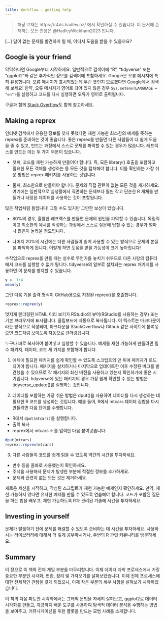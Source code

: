 ```yaml
---
title: Workflow - getting help
---
```


> 해당 교재는 https://r4ds.hadley.nz/ 에서 확인하실 수 있습니다. 이 문서에 존재하는 모든 인용은 @HadleyWickham2023 입니다.

[...] 답이 없는 문제를 발견하게 될 때, 어디서 도움을 받을 수 있을까요?

## Google is your friend

막막하다면 Google부터 시작하세요. 일반적으로 검색어에 "R", "tidyverse" 또는 "ggplot2"와 같은 추가적인 정보를 검색어에 포함하세요. Google은 오류 메시지에 특히 유용합니다. 오류 메시지가 표시되었는데 무슨 뜻인지 모르겠다면 Google에서 검색해 보세요! 만약, 오류 메시지가 영어로 되어 있지 않은 경우 `Sys.setenv(LANGUAGE = "en")`를 실행하고 코드를 다시 실행하면 오류가 영어로 출력됩니다.

구글과 함께  [Stack Overflow](https://stackoverflow.com)도 함께 참고하세요.

## Making a reprex

인터넷 검색에서 유용한 정보를 찾지 못했다면 재현 가능한 최소한의 예제를 뜻하는 reprex를 준비하는 것이 좋습니다. 좋은 reprex를 만들면 다른 사람들이 더 쉽게 도움을 줄 수 있고, 만드는 과정에서 스스로 문제를 파악할 수 있는 경우가 많습니다. 레프렉스를 만드는 데는 두 가지 부분이 있습니다.

- 첫째, 코드를 재현 가능하게 만들어야 합니다. 즉, 모든 library() 호출을 포함하고 필요한 모든 객체를 생성하는 등 모든 것을 캡처해야 합니다. 이를 확인하는 가장 쉬운 방법은 reprex 패키지를 사용하는 것입니다.

- 둘째, 최소한으로 만들어야 합니다. 문제와 직접 관련이 없는 모든 것을 제거하세요. 여기에는 일반적으로 실생활에서 직면하는 문제보다 훨씬 작고 단순한 R 개체를 만들거나 내장된 데이터를 사용하는 것이 포함됩니다.

많은 작업처럼 들립니다! 그럴 수도 있지만 그만한 보상이 있습니다.

- 80%의 경우, 훌륭한 레프렉스를 만들면 문제의 원인을 파악할 수 있습니다. 독립적이고 최소한의 예시를 작성하는 과정에서 스스로 질문에 답할 수 있는 경우가 얼마나 많은지 놀라울 정도입니다.

- 나머지 20%의 시간에는 다른 사람들이 쉽게 사용할 수 있는 방식으로 문제의 본질을 파악하게 됩니다. 이렇게 하면 도움을 받을 가능성이 크게 높아집니다!

수작업으로 reprex를 만들 때는 실수로 무언가를 놓치기 쉬우므로 다른 사람의 컴퓨터에서 코드를 실행할 수 없게 됩니다. tidyverse의 일부로 설치되는 reprex 패키지를 사용하면 이 문제를 방지할 수 있습니다. 

```r
y <- 1:4
mean(y)
```

그런 다음 기본 출력 형식이 GitHub용으로 지정된 reprex()를 호출합니다.

```r
reprex::reprex(y)
```


멋지게 렌더링된 HTML 미리 보기가 RStudio의 뷰어(RStudio를 사용하는 경우) 또는 기본 브라우저에 표시됩니다. 클립보드에 자동으로 복사됩니다. 이 텍스트는 마크다운이라는 방식으로 작성되며, 마크다운을 StackOverflow나 Github 같은 사이트에 붙여넣으면 코드처럼 보이도록 자동으로 렌더링됩니다. 

누구나 바로 복사하여 붙여넣고 실행할 수 있습니다. 예제를 재현 가능하게 만들려면 필수 패키지, 데이터, 코드 세 가지를 포함해야 합니다.

1. 예제에 필요한 패키지를 쉽게 확인할 수 있도록 스크립트의 맨 위에 패키지가 로드되어야 합니다. 패키지를 설치하거나 마지막으로 업데이트한 이후 수정된 버그를 발견했을 수 있으므로 각 패키지의 최신 버전을 사용하고 있는지 확인하기에 좋은 시기입니다. tidyverse에 있는 패키지의 경우 가장 쉽게 확인할 수 있는 방법은 tidyverse_update()를 실행하는 것입니다.

2. 데이터를 포함하는 가장 쉬운 방법은 dput()을 사용하여 데이터를 다시 생성하는 데 필요한 R 코드를 생성하는 것입니다. 예를 들어, R에서 mtcars 데이터 집합을 다시 만들려면 다음 단계를 수행합니다.

- R에서 `dput(mtcars)`를 실행합니다.
- 출력 복사
- reprex에서 mtcars <-를 입력한 다음 붙여넣습니다.

```r
dput(mtcars)
reprex::reprex(mtcars)
```

3. 다른 사람들이 코드를 쉽게 읽을 수 있도록 약간의 시간을 투자하세요.

- 변수 등을 올바로 사용했는지 확인하세요.
- 주석을 사용해서 문제가 발생한 부분에 적절한 정보를 추가하세요.
- 문제와 관련이 없는 모든 것은 제거하세요.

새로운 세션을 시작하고, 작성된 스크립트가 재현 가능한 예제인지 확인하세요. 만약, 재현 가능하지 않다면 유사한 예제를 만들 수 있도록 연습해야 합니다. 코드가 포함된 질문을 하는 법을 배우고, 재현 가능하도록 R과 관려된 기술에 시간을 투자하세요.


## Investing in yourself

문제가 발생하기 전에 문제를 해결할 수 있도록 준비하는 데 시간을 투자하세요. 사용하시는 라이브러리에 대해서 더 깊게 공부하시거나, 주변의 R 관련 커뮤니티를 방문하세요.

## Summary

이 장으로 이 책의 전체 게임 부분을 마무리합니다. 이제 데이터 과학 프로세스에서 가장 중요한 부분인 시각화, 변환, 정리 및 가져오기를 살펴보았습니다. 이제 전체 프로세스에 대한 전체적인 관점을 갖게 되었으니, 이제 작은 부분의 세부 사항을 살펴보기 시작하겠습니다.

이 책의 다음 파트인 시각화에서는 그래픽 문법을 자세히 살펴보고, ggplot2로 데이터 시각화를 만들고, 지금까지 배운 도구를 사용하여 탐색적 데이터 분석을 수행하는 방법을 보여주고, 커뮤니케이션을 위한 플롯을 만드는 모범 사례를 소개합니다.
